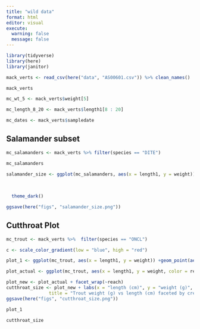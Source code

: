 ```yaml
---
title: "wild data"
format: html
editor: visual
execute: 
  warning: false
  message: false
---
```


```r
library(tidyverse)
library(here)
library(janitor)
```

```r
mack_verts <- read_csv(here("data", "AS00601.csv")) %>% clean_names()

mack_verts

```

```r
mc_wt_5 <- mack_verts$weight[5]

mc_length_8_20 <- mack_verts$length1[8 : 20]

mc_dates <- mack_verts$sampledate

```

## Salamander subset

```r
mc_salamanders <- mack_verts %>% filter(species == "DITE")

mc_salamanders

salamander_size <- ggplot(mc_salamanders, aes(x = length1, y = weight)) + geom_point(color = "blue", alpha = 0.6, size = 1) + labs(title = "Salamander weight (g) vs length (cm)",
                                                                           
                                                                           x = "length (cm)", 
                                                                           y = "weight (grams)", caption = "dataframe practice with some salamanders. Data from Mack creek salamanders & cutthroat trout data set") + 
  theme_dark() 

ggsave(here("figs", "salamander_size.png"))

```

## Cutthroat Plot

```r
mc_trout <- mack_verts %>%  filter(species == "ONCL")

c <- scale_color_gradient(low = "blue", high = "red")

plot_1 <- ggplot(mc_trout, aes(x = length1, y = weight)) +geom_point(aes(color = mc_trout$weight)) + scale_color_gradient(low = "blue", high = "red")

plot_actual <- ggplot(mc_trout, aes(x = length1, y = weight, color = reach)) + geom_point() + scale_color_manual(values = c("blue", "red", "black"))

plot_new <- plot_actual + facet_wrap(~reach)
cutthroat_size <- plot_new + labs(x = "length (cm)", y = "weight (g)",
                title = "Trout weight (g) vs length (cm) faceted by creek reach")
ggsave(here("figs", "cutthroat_size.png"))

plot_1

cutthroat_size
```
